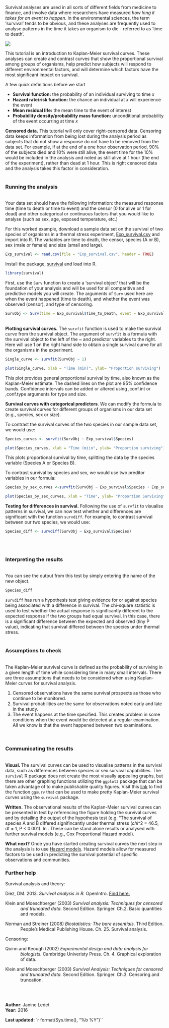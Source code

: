 Survival analyses are used in all sorts of different fields from medicine to finance, and involve data where researchers have measured *how long it takes for an event to happen*. In the environmental sciences, the term 'survival' tends to be obvious, and these analyses are frequently used to analyse patterns in the time it takes an organism to die - referred to as 'time to death'.

![](Survival_analysis_image.jpg)

This tutorial is an introduction to Kaplan-Meier survival curves. These analyses can create and contrast curves that show the proportional survival among groups of organisms, help predict how subjects will respond to different environmental factors, and will determine which factors have the most significant impact on survival.

A few quick definitions before we start

* **Survival function:** the probability of an individual surviving to time *x*
* **Hazard rate/risk function:** the chance an individual at *x* will experience the event
* **Mean residual life:** the mean time to the event of interest
* **Probability density/probability mass function:** unconditional probability of the event occurring at time *x*

**Censored data.** This tutorial will only cover right-censored data. Censoring data keeps information from being lost during the analysis period as subjects that do not show a response do not have to be removed from the data set. For example, if at the end of a one hour observation period, 90% of the subjects died and 10% were still alive, the event time for the 10% would be included in the analysis and noted as still alive at 1 hour (the end of the experiment), rather than dead at 1 hour. This is right censored data and the analysis takes this factor in consideration.
<br><br>

### Running the analysis
<br>
Your data set should have the following information: the measured response time (time to death or time to event) and the censor (0 for alive or 1 for dead) and other categorical or continuous factors that you would like to analyse (such as sex, age, exposed temperature, etc.)

For this worked example, download a sample data set on the survival of two species of organisms in a thermal stress experiment, [Exp_survival.csv]() and import into R. The variables are time to death, the censor, species (A or B), sex (male or female) and size (small and large).

```{r}
Exp_survival <- read.csv(file = "Exp_survival.csv", header = TRUE)
```

Install the package, [survival](https://cran.r-project.org/web/packages/survival/index.html) and load into R.

```{r,warning=F}
library(survival)
```

First, use the `Surv` function to create a 'survival object' that will be the foundation of your analysis and will be used for all comparitive and predictive models you will create. The arguments of `Surv` used here are when the event happened (time to death), and whether the event was observed (censor), and type of censoring.

```{r}
SurvObj <- Surv(time = Exp_survival$Time_to_Death, event = Exp_survival$Censor, type = c('right'))
```
<br>
**Plotting survival curves.** The `survfit` function is used to make the survival curve from the survival object. The argument of `survfit` is a formula with the survival object to the left of the ~ and predictor variables to the right. Here will use 1 on the right hand side to obtain a single survival curve for all the organisms in the experiment.

```{r}
Single_curve <- survfit(SurvObj ~ 1)

plot(Single_curve, xlab = "Time (min)", ylab= "Proportion surviving")
```

This plot provides general proportional survival by time, also known as the Kaplan-Meier estimate. The dashed lines on the plot are 95% confidence bands. Confidence intervals can be added or altered using ,conf.int or ,conf.type arguments for type and size.

**Survival curves with categorical predictors**. We can modify the formula to create survival curves for different groups of organisms in our data set (e.g., species, sex or size).

To contrast the survival curves of the two species in our sample data set, we would use:
```{r}
Species_curves <- survfit(SurvObj ~ Exp_survival$Species) 

plot(Species_curves, xlab = "Time (miin", ylab= "Proportion surviving")
```

This plots proportional survival by time, splitting the data by the species variable (Species A or Species B).

To contrast survival by species and sex, we would use two preditor variables in our formula:
```{r}
Species_by_sex_curves <-survfit(SurvObj ~ Exp_survival$Species + Exp_survival$Sex) 

plot(Species_by_sex_curves, xlab = "Time", ylab= "Proportion Surviving")
```

**Testing for differences in survival.** Following the use of `survfit` to visualise patterns in survival, we can now test whether and differences are significant with the function `survdiff`. For example, to contrast survival between our two species, we would use:

```{r}
Species_diff <- survdiff(SurvObj ~ Exp_survival$Species)
```
<br><br>

### Interpreting the results
<br>
You can see the output from this test by simply entering the name of the new object.

```{r}
Species_diff
```

`survdiff` has run a hypothesis test giving evidence for or against species being associated with a difference in survival. The chi-square statistic is used to test whether the actual response is significantly different to the expected response if the two groups had equal survival. In this case, there is a significant difference between the expected and observed (tiny P value), indicating that survival differed between the species under thermal stress.
<br><br>

### Assumptions to check
<br>
The Kaplan-Meier survival curve is defined as the probability of surviving in a given length of time while considering time in many small intervals. There are three assumptions that needs to be considered when using Kaplan-Meier curves for survival analysis.

1. Censored observations have the same survival prospects as those who continue to be monitored.   
2. Survival probabilities are the same for observations noted early and late in the study.   
3. The event happens at the time specified. This creates problem in some conditions when the event would be detected at a regular examination. All we know is that the event happened between two examinations.  
<br><br>

### Communicating the results
<br>
**Visual. ** The survival curves can be used to visualise patterns in the survival data, such as differences between species or sex survival capabilities. The `survival` R package does not create the most visually appealing graphs, but there are other graphing functions utilizing the  `ggplot2` package that can be taken advantage of to make publishable quality figures. Visit this [link](https://www.r-statistics.com/2013/07/creating-good-looking-survival-curves-the-ggsurv-function/) to find the function `ggsurv` that can be used to make pretty Kaplan-Meier survival curves using the `survival` package.

**Written.** The observational results of the Kaplan-Meier survival curves can be presented in text by referencing the figure holding the survival curves and by detailing the output of the hypothesis test (e.g. "The survival of species A and B differed signifincantly under thermal stress ($chi$^2 = 46.5, df = 1, P < 0.001). In . These can be stand alone results or analysed with further survival models (e.g., Cox Proportional Hazard model).

**What next?** Once you have started creating survival curves the next step in the analysis is to use [Hazard models](). Hazard models allow for measured factors to be used in predicting the survival potential of specific observations and communities. 


### Further help

Survival analysis and theory:

Diez, DM. 2013. *Survival analysis in R.* OpenIntro. [Find here.](https://www.openintro.org/download.php?file=survival_analysis_in_R&referrer=/stat/surv.php)

<p style="margin-left:.5in;text-indent:-.5in">Klein and Moeschberger (2003) *Survival analysis: Techniques for censored and truncated data.* Second Edition. Springer. Ch.2. Basic quantities and models.</p>
<p style="margin-left:.5in;text-indent:-.5in">Norman and Streiner (2008) *Biostatistics: The bare essentials.* Third Edition. People's Medical Publishing House. Ch. 25. Survival analysis.</p>

Censoring:

<p style="margin-left:.5in;text-indent:-.5in">Quinn and Keough (2002) *Experimental design and data analysis for biologists.* Cambridge Univeristy Press. Ch. 4. Graphical exploration of data.</p>
<p style="margin-left:.5in;text-indent:-.5in">Klein and Moeschberger (2003) *Survival Analysis: Techniques for censored and truncated data.* Second Edition. Springer. Ch.3. Censoring and truncation.</p>
<br><br>

**Author**: Janine Ledet
<br>
**Year:** 2016

**Last updated:** `r format(Sys.time(), "%b %Y")``

